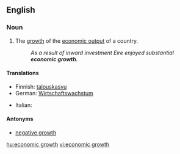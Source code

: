 ==English==

===Noun===
{{en-noun|sg=[[economic]] [[growth]]|-}}

# The [[growth]] of the [[economic output]] of a country.
#: ''As a result of inward investment Eire enjoyed substantial '''economic growth'''.''

====Translations====
{{trans-top|growth}}
* Finnish: [[talouskasvu]]
* German: [[Wirtschaftswachstum]] {{n}}
{{trans-mid}}
* Italian: {{t|it|crescita economica|f}}
{{trans-bottom}}

====Antonyms====
* [[negative growth]]

[[hu:economic growth]]
[[vi:economic growth]]